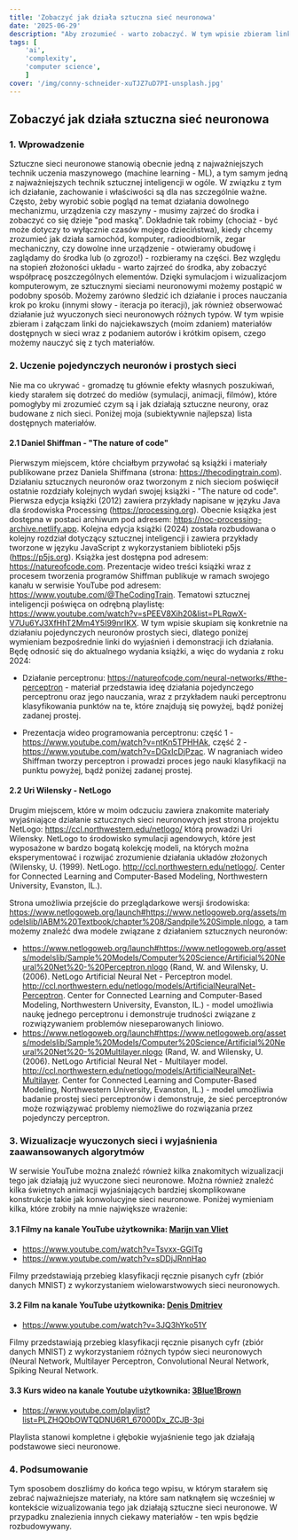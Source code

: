 ```yaml
---
title: 'Zobaczyć jak działa sztuczna sieć neuronowa'
date: '2025-06-29'
description: "Aby zrozumieć - warto zobaczyć. W tym wpisie zbieram linki do najciekawszych miejsc dostęonych w Sieci, w których znajdujemy wizualizacje działania sztucznych sieci neuronowych."
tags: [
	'ai',
	'complexity',
	'computer science',
	]
cover: '/img/conny-schneider-xuTJZ7uD7PI-unsplash.jpg'
---
```

## Zobaczyć jak działa sztuczna sieć neuronowa

### 1. Wprowadzenie

Sztuczne sieci neuronowe stanowią obecnie jedną z najważniejszych technik uczenia maszynowego (machine learning - ML), a tym samym jedną z najważniejszych technik sztucznej inteligencji w ogóle. W związku z tym ich działanie, zachowanie i właściwości są dla nas szczególnie ważne. Często, żeby wyrobić sobie pogląd na temat działania dowolnego mechanizmu, urządzenia czy maszyny - musimy zajrzeć do środka i zobaczyć co się dzieje "pod maską". Dokładnie tak robimy (chociaż - być może dotyczy to wyłącznie czasów mojego dzieciństwa), kiedy chcemy zrozumieć jak działa samochód, komputer, radioodbiornik, zegar mechaniczny, czy dowolne inne urządzenie - otwieramy obudowę i zaglądamy do środka lub (o zgrozo!) - rozbieramy na części. Bez względu na stopień złożoności układu - warto zajrzeć do środka, aby zobaczyć współpracę poszczególnych elementów. Dzięki symulacjom i wizualizacjom komputerowym, ze sztucznymi sieciami neuronowymi możemy postąpić  w podobny sposób. Możemy zarówno śledzić ich działanie i proces nauczania krok po kroku (innymi słowy - iteracja po iteracji), jak również obserwować działanie już wyuczonych sieci neuronowych różnych typów. W tym wpisie zbieram i załączam linki do najciekawszych (moim zdaniem) materiałów dostępnych w sieci wraz z podaniem autorów i krótkim opisem, czego możemy nauczyć się z tych materiałów. 

### 2. Uczenie pojedynczych neuronów i prostych sieci

Nie ma co ukrywać - gromadzę tu głównie efekty własnych poszukiwań, kiedy starałem się dotrzeć do mediów (symulacji, animacji, filmów), które pomogłyby mi zrozumieć czym są i jak działają sztuczne neurony, oraz budowane z nich sieci. Poniżej moja (subiektywnie najlepsza) lista dostępnych materiałów. 

#### 2.1 Daniel Shiffman - "The nature of code"

Pierwszym miejscem, które chciałbym przywołać są książki i materiały publikowane przez Daniela Shiffmana (strona: https://thecodingtrain.com). Działaniu sztucznych neuronów oraz tworzonym z nich sieciom poświęcił ostatnie rozdziały kolejnych wydań swojej książki - "The nature od code". Pierwsza edycja książki (2012) zawiera przykłady napisane w języku Java dla środowiska Processing (https://processing.org). Obecnie książka jest dostępna w postaci archiwum pod adresem: https://noc-processing-archive.netlify.app. Kolejna edycja książki (2024) została rozbudowana o kolejny rozdział dotyczący sztucznej inteligencji i zawiera przykłady tworzone w języku JavaScript z wykorzystaniem biblioteki p5js (https://p5js.org). Książka jest dostępna pod adresem: https://natureofcode.com. Prezentacje wideo treści książki wraz z procesem tworzenia programów Shiffman publikuje w ramach swojego kanału w serwisie YouTube pod adresem: https://www.youtube.com/@TheCodingTrain. Tematowi sztucznej inteligencji poświęca on odrębną playlistę: https://www.youtube.com/watch?v=sPEEV8Xih20&list=PLRqwX-V7Uu6YJ3XfHhT2Mm4Y5I99nrIKX. W tym wpisie skupiam się konkretnie na działaniu pojedynczych neuronów prostych sieci, dlatego poniżej wymieniam bezpośrednie linki do wyjaśnień i demonstracji ich działania. Będę odnosić się do aktualnego wydania książki, a więc do wydania z roku 2024:

- Działanie perceptronu: https://natureofcode.com/neural-networks/#the-perceptron - materiał przedstawia ideę działania pojedynczego perceptronu oraz jego nauczania, wraz z przykładem nauki perceptronu klasyfikowania punktów na te, które znajdują się powyżej, bądź poniżej zadanej prostej.

- Prezentacja wideo programowania perceptronu: część 1 - https://www.youtube.com/watch?v=ntKn5TPHHAk, część 2 - https://www.youtube.com/watch?v=DGxIcDjPzac. W nagraniach wideo Shiffman tworzy perceptron i prowadzi proces jego nauki klasyfikacji na punktu powyżej, bądź poniżej zadanej prostej. 



#### 2.2 Uri Wilensky - NetLogo

Drugim miejscem, które w moim odczuciu zawiera znakomite materiały wyjaśniające działanie sztucznych sieci neuronowych jest strona projektu NetLogo: https://ccl.northwestern.edu/netlogo/ którą prowadzi Uri Wilensky. NetLogo to środowisko symulacji agendowych, które jest wyposażone w bardzo bogatą kolekcję modeli, na których można eksperymentować i rozwijać zrozumienie działania układów złożonych (Wilensky, U. (1999). NetLogo. http://ccl.northwestern.edu/netlogo/. Center for Connected Learning and Computer-Based Modeling, Northwestern University, Evanston, IL.). 

Strona umożliwia przejście do przeglądarkowe wersji środowiska: https://www.netlogoweb.org/launch#https://www.netlogoweb.org/assets/modelslib/IABM%20Textbook/chapter%208/Sandpile%20Simple.nlogo, a tam możemy znaleźć dwa modele związane z działaniem sztucznych neuronów:

- https://www.netlogoweb.org/launch#https://www.netlogoweb.org/assets/modelslib/Sample%20Models/Computer%20Science/Artificial%20Neural%20Net%20-%20Perceptron.nlogo (Rand, W. and Wilensky, U. (2006). NetLogo Artificial Neural Net - Perceptron model. http://ccl.northwestern.edu/netlogo/models/ArtificialNeuralNet-Perceptron. Center for Connected Learning and Computer-Based Modeling, Northwestern University, Evanston, IL.) - model umożliwia naukę jednego perceptronu i demonstruje trudności związane z rozwiązywaniem problemów nieseparowanych liniowo. 
- https://www.netlogoweb.org/launch#https://www.netlogoweb.org/assets/modelslib/Sample%20Models/Computer%20Science/Artificial%20Neural%20Net%20-%20Multilayer.nlogo (Rand, W. and Wilensky, U. (2006). NetLogo Artificial Neural Net - Multilayer model. http://ccl.northwestern.edu/netlogo/models/ArtificialNeuralNet-Multilayer. Center for Connected Learning and Computer-Based Modeling, Northwestern University, Evanston, IL.) - model umożliwia badanie prostej sieci perceptronów i demonstruje, że sieć perceptronów może rozwiązywać problemy niemożliwe do rozwiązania przez pojedynczy perceptron. 

### 3. Wizualizacje wyuczonych sieci i wyjaśnienia zaawansowanych algorytmów

W serwisie YouTube można znaleźć również kilka znakomitych wizualizacji tego jak działają już wyuczone sieci neuronowe. Można również znaleźć kilka świetnych animacji wyjaśniających bardziej skomplikowane konstrukcje takie jak konwolucyjne sieci neuronowe. Poniżej wymieniam kilka, które zrobiły na mnie największe wrażenie:

#### 3.1 Filmy na kanale YouTube użytkownika: [Marijn van Vliet](https://www.youtube.com/@wmvanvliet)

- https://www.youtube.com/watch?v=Tsvxx-GGlTg
- https://www.youtube.com/watch?v=sDDjJRnnHao

Filmy przedstawiają przebieg klasyfikacji ręcznie pisanych cyfr (zbiór danych MNIST) z wykorzystaniem wielowarstwowych sieci neuronowych.

#### 3.2 Film na kanale YouTube użytkownika: [Denis Dmitriev](https://www.youtube.com/@DenisDmitrievDeepRobotics)

- https://www.youtube.com/watch?v=3JQ3hYko51Y

Filmy przedstawiają przebieg klasyfikacji ręcznie pisanych cyfr (zbiór danych MNIST) z wykorzystaniem różnych typów  sieci neuronowych (Neural Network, Multilayer Perceptron, Convolutional Neural Network, Spiking Neural Network.

#### 3.3 Kurs wideo na kanale Youtube użytkownika: [3Blue1Brown](https://www.youtube.com/@3blue1brown)

- https://www.youtube.com/playlist?list=PLZHQObOWTQDNU6R1_67000Dx_ZCJB-3pi

Playlista stanowi kompletne i głębokie wyjaśnienie tego jak działają podstawowe sieci neuronowe. 

### 4. Podsumowanie

Tym sposobem doszliśmy do końca tego wpisu, w którym starałem się zebrać najważniejsze materiały, na które sam natknąłem się wcześniej w kontekście wizualizowania tego jak działają sztuczne sieci neuronowe. W przypadku znalezienia innych ciekawy materiałów - ten wpis będzie rozbudowywany. 